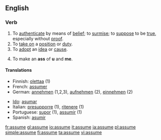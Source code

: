 ==English==

===Verb===
{{en-verb|assum|ing}}

# To [[authenticate]] by means of [[belief]]; to [[surmise]]; to [[suppose]] to be [[true]], especially without [[proof]].
# To [[take on]] a [[position]] or [[duty]].
# To [[adopt]] an [[idea]] or [[cause]].
# {{italbrac|mnemonic}} To make an '''ass''' of '''u''' and '''me'''.

====Translations====
{{rfc-trans}}
{{top}}
*Finnish: [[olettaa]] (1)
* French: [[assumer]]
*German: [[annehmen]] (1,2,3), [[aufnehmen]] (2), [[einnehmen]] (2)
{{mid}}
* [[Ido]]: [[asumar]]
*Italian: [[presupporre]] (1), [[ritenere]] (1)
*Portuguese: [[supor]] (1), [[assumir]] (1)
*Spanish: [[asumir]]
{{bottom}}

[[fr:assume]]
[[gl:assume]]
[[io:assume]]
[[it:assume]]
[[ja:assume]]
[[pl:assume]]
[[simple:assume]]
[[fi:assume]]
[[ta:assume]]
[[vi:assume]]